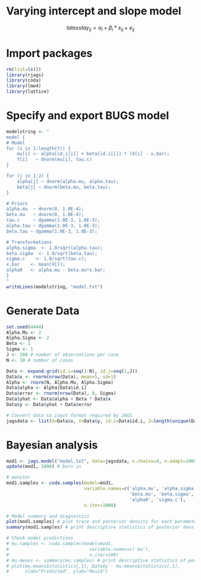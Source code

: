 # Varying intercept and slope model

$$latex stay_{ij} = \alpha_i + \beta_i * x_{ij} + e_{ij}$$


# Import packages
```r
rm(list=ls())
library(rjags)
library(coda)
library(lme4)
library(lattice)
```

# Specify and export BUGS model
```r
modelstring <- "
model {
# Model
for (i in 1:length(Y)) {
    mu[i] <- alpha[id.i[i]] + beta[id.i[i]] * (X[i] - x.bar);
    Y[i]   ~ dnorm(mu[i], tau.c)
}

for (j in 1:J) {    
    alpha[j] ~ dnorm(alpha.mu, alpha.tau);
    beta[j] ~ dnorm(beta.mu, beta.tau);
}

# Priors
alpha.mu  ~ dnorm(0, 1.0E-4);
beta.mu   ~ dnorm(0, 1.0E-4);
tau.c     ~ dgamma(1.0E-3, 1.0E-3);
alpha.tau ~ dgamma(1.0E-3, 1.0E-3);
beta.tau ~ dgamma(1.0E-3, 1.0E-3);

# Transformations
alpha.sigma  <- 1.0/sqrt(alpha.tau);
beta.sigma  <- 1.0/sqrt(beta.tau);
sigma.c    <- 1.0/sqrt(tau.c);
x.bar    <- mean(X[]);
alpha0   <- alpha.mu - beta.mu*x.bar;
}
"
writeLines(modelstring, "model.txt")
```

# Generate Data
```r
set.seed(4444)
Alpha.Mu <- 2
Alpha.Sigma <- 2
Beta <- 1
Sigma <- 1
J <- 200 # number of observations per case
N <- 10 # number of cases

Data <- expand.grid(id.i=seq(1:N), id.j=seq(1,J))
Data$x <- rnorm(nrow(Data), mean=5, sd=1)
Alpha <- rnorm(N, Alpha.Mu, Alpha.Sigma)
Data$alpha <- Alpha[Data$id.i]
Data$error <- rnorm(nrow(Data), 0, Sigma)
Data$yhat <- Data$alpha + Beta * Data$x
Data$y <- Data$yhat + Data$error

# Convert data to input format required by JAGS
jagsdata <- list(X=Data$x, Y=Data$y, id.i=Data$id.i, J=length(unique(Data$id.i)))
```


# Bayesian analysis
```r
mod1 <- jags.model("model.txt", data=jagsdata, n.chains=4, n.adapt=1000)
update(mod1, 1000) # burn in

# monitor
mod1.samples <- coda.samples(model=mod1,
                             variable.names=c('alpha.mu', 'alpha.sigma', 
                                              'beta.mu', 'beta.sigma',
                                              'alpha0', 'sigma.c'),
                             n.iter=1000)                  

# Model summary and diagnostics
plot(mod1.samples) # plot trace and posterior density for each parameter
summary(mod1.samples) # print descriptive statistics of posterior densities for parameters

# Check model predictions
# mu.samples <- coda.samples(model=mod1,
#                              variable.names=c('mu'),
#                              n.iter=100)                  
# mu.means <- summary(mu.samples) # print descriptive statistics of posterior densities for parameters
# plot(mu.means$statistics[,1], Data$y - mu.means$statistics[,1], 
#      xlab="Predicted", ylab="Resid")
```